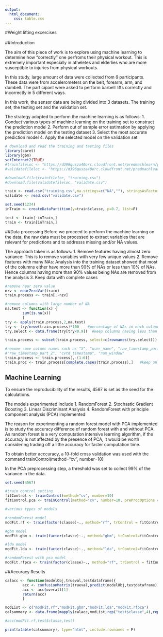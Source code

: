 ```yaml
---
output:
  html_document:
    css: table.css
---
```

#Weight lifting excercises
</BR>
</BR>
##Introduction

The aim of this piece of work is to explore using machine learning to determine how "correctly" one perfroms their physical workout. This is extremely important especially in atheletes and elderlies who are more susceptible to injuries from physical workouts.

In this study, large amount of data were collected from 6 participants. These data were from accelerometers on the belt, forearm, arm, and dumbell. The participant were asked to perform barbell lifts correctly and incorrectly in 5 different ways.

In this work, the sensor data are being divided into 3 datasets. The training set, the testing set and the validation set. 

The strategy adopted to perform the machine learning is as follows:
1. Conduct various types of machine learning on the training set to construct the prediction model
2. Perform out of sample error estimation by applying the prediction model on the testing dataset
3. Select the most accurate prediction model
4. Apply the selected model on the validation set


```r

# download and read the training and testing files
library(caret)
library(gbm)
setInternet2(TRUE)
#trainfileloc <- "https://d396qusza40orc.cloudfront.net/predmachlearn/pml-training.csv"
#validatefileloc <- "https://d396qusza40orc.cloudfront.net/predmachlearn/pml-testing.csv"

#download.file(trainfileloc, "training.csv")
#download.file(validatefileloc, "validate.csv")

train <- read.csv("training.csv",na.strings=c("NA",""), stringsAsFactors=F)
validate <- read.csv("validate.csv")

set.seed(1234)
inTrain <- createDataPartition(y=train$classe, p=0.7, list=F)

test <- train[-inTrain,]
train <- train[inTrain,]
```

##Data processing
Before we proceed to perform the machine learning on the data, the raw data must be processed to extract variables that are relevant for predictions and to addresss missing and/or NA values.

The approach taken is as follows:
1. Remove features having almost zero variance: This is to remove variables with very few unique values
2. Remove features with many NAs: Analysis into the training dataset showed that most of the columns either have more than 90% of NAs or less than 10% of NAs. Hence columns having more than 90% values being NAs are removed from the analysis
3. Keep data with complete cases
```r

#remove near zero value
nzv <- nearZeroVar(train)
train.process <- train[,-nzv]

#remove columns with large number of NA
na.test <- function(x) {
        sum(is.na(x))
        }
try <- apply(train.process,2,na.test)
try <- try/nrow(train.process)*100    #percentage of NAs in each column
try.select <- data.frame(try[try<0.9])  #keep columns having less than 90% of NA values, ie more         than 90% of enerties are NA, we discard the column

train.process <- subset(train.process, select=c(rownames(try.select)))

#remove some column names such as "X", "user_name", "raw_timestamp_part_1", 
#"raw_timestamp_part_2", "cvtd_timestamp", "num_window" 
train.process <- train.process[,-(1:6)]
train.proC <- train.process[complete.cases(train.process),]   #keep only completecase enteries

```

## Machine Learning
To ensure the reproducibility of the results, 4567 is set as the seed for the calculations.

The models experimented include
1. RandomForest
2. Stochastic Gradient Boosting
3. Linear Discriminant Analysis
4. RandomForest with principle component analysis (PCA) implemented

The reason for experimenting a random forest model with PCA implemented is to study the accuracy difference of random forest with and without PCA. As random forest is a very computation intensive learning algorithm, if the accuracy is not affected by the presence of PCA, it would be worth considering trading off a little accuracy for faster computation time.

To obtain better acccuracy, a 10-fold cross validation was used with the command 
  trainControl(method="cv", number=10)

In the PCA preprocessing step, a threshold was set to collect 99% of the variance in the data.


```r
set.seed(4567)

#train control setting
fitControl <- trainControl(method="cv", number=10)
fitControl.pca <- trainControl(method="cv", number=10, preProcOptions = list(thresh = 0.99, ICAcomp = 3, k = 5))

#various types of models

#randomForest model
modFit.rf <- train(factor(classe)~., method="rf", trControl = fitControl, data=train.proC)   

#gbm model
modFit.gbm <- train(factor(classe)~., method="gbm", trControl=fitControl, data=train.proC, verbose=F)

#lda model
modFit.lda <- train(factor(classe)~., method="lda", trControl=fitControl, data=train.proC)

#randomForest with pca model
modFit.rfpca <- train(factor(classe)~., method="rf", trControl = fitControl.pca, preProcess = "pca", data=train.proC)

```

##Accuracy Results
```r
calacc <- function(modelObj,trueval,testdataframe){
        acc <- confusionMatrix(trueval,predict(modelObj,testdataframe))
        acc <- acc$overall[1]
        return(acc)
        }

modList <- c("modFit.rf","modFit.gbm","modFit.lda","modFit.rfpca")
calsummary <- data.frame(mapply(calacc,modList,rep("test$classe",4),rep("test",4)))

#acc(modFit.rf,test$classe,test)

```

```r
print(xtable(calsummary), type="html", include.rownames = F)

```
